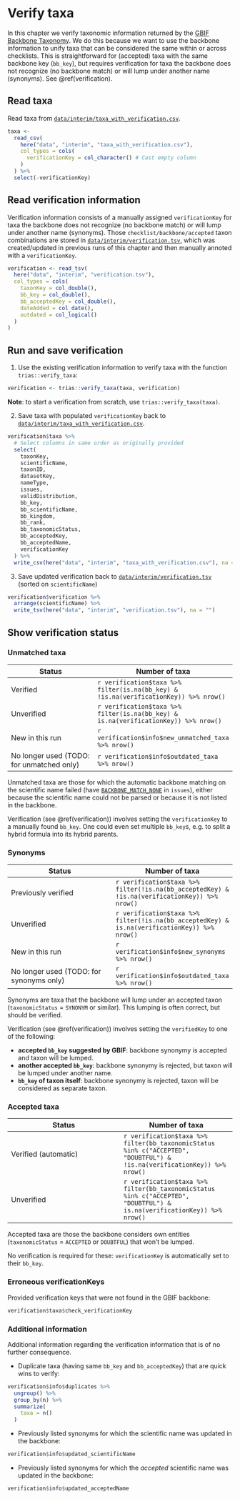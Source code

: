 # Verify taxa

In this chapter we verify taxonomic information returned by the [GBIF Backbone Taxonomy](https://doi.org/10.15468/39omei). We do this because we want to use the backbone information to unify taxa that can be considered the same within or across checklists. This is straightforward for (accepted) taxa with the same backbone key (`bb_key`), but requires verification for taxa the backbone does not recognize (no backbone match) or will lump under another name (synonyms). See \@ref(verification).

## Read taxa

Read taxa from [`data/interim/taxa_with_verification.csv`](https://github.com/trias-project/unified-checklist/blob/master/data/interim/taxa_with_verification.csv).

```r
taxa <-
  read_csv(
    here("data", "interim", "taxa_with_verification.csv"),
    col_types = cols(
      verificationKey = col_character() # Cast empty column
    )
  ) %>%
  select(-verificationKey)
```

## Read verification information {#verification}

Verification information consists of a manually assigned `verificationKey` for taxa the backbone does not recognize (no backbone match) or will lump under another name (synonyms). Those `checklist/backbone/accepted` taxon combinations are stored in [`data/interim/verification.tsv`](https://github.com/trias-project/unified-checklist/blob/master/data/interim/verification.tsv), which was created/updated in previous runs of this chapter and then manually annoted with a `verificationKey`.

```r
verification <- read_tsv(
  here("data", "interim", "verification.tsv"),
  col_types = cols(
    taxonKey = col_double(),
    bb_key = col_double(),
    bb_acceptedKey = col_double(),
    dateAdded = col_date(),
    outdated = col_logical()
  )
)
```

## Run and save verification

1. Use the existing verification information to verify taxa with the function `trias::verify_taxa`:

```r
verification <- trias::verify_taxa(taxa, verification)
```

  **Note**: to start a verification from scratch, use `trias::verify_taxa(taxa)`.

2. Save taxa with populated `verificationKey` back to [`data/interim/taxa_with_verification.csv`](https://github.com/trias-project/unified-checklist/blob/master/data/interim/taxa_with_verification.csv).

```r
verification$taxa %>%
  # Select columns in same order as originally provided
  select(
    taxonKey,
    scientificName,
    taxonID,
    datasetKey,
    nameType,
    issues,
    validDistribution,
    bb_key,
    bb_scientificName,
    bb_kingdom,
    bb_rank,
    bb_taxonomicStatus,
    bb_acceptedKey,
    bb_acceptedName,
    verificationKey
  ) %>%
  write_csv(here("data", "interim", "taxa_with_verification.csv"), na = "")
```

3. Save updated verification back to [`data/interim/verification.tsv`](https://github.com/trias-project/unified-checklist/blob/master/data/interim/verification.tsv) (sorted on `scientificName`)

```r
verification$verification %>%
  arrange(scientificName) %>%
  write_tsv(here("data", "interim", "verification.tsv"), na = "")
```

## Show verification status

### Unmatched taxa

Status | Number of taxa
--- | ---
Verified | `r verification$taxa %>% filter(is.na(bb_key) & !is.na(verificationKey)) %>% nrow()`
Unverified | `r verification$taxa %>% filter(is.na(bb_key) & is.na(verificationKey)) %>% nrow()`
New in this run | `r verification$info$new_unmatched_taxa %>% nrow()`
No longer used (TODO: for unmatched only) | `r verification$info$outdated_taxa %>% nrow()`

Unmatched taxa are those for which the automatic backbone matching on the scientific name failed (have [`BACKBONE_MATCH_NONE`](http://gbif.github.io/parsers/apidocs/org/gbif/api/vocabulary/NameUsageIssue.html) in `issues`), either because the scientific name could not be parsed or because it is not listed in the backbone.

Verification (see \@ref(verification)) involves setting the `verificationKey` to a manually found `bb_key`. One could even set multiple `bb_key`s, e.g. to split a hybrid formula into its hybrid parents.

### Synonyms

Status | Number of taxa
--- | ---
Previously verified | `r verification$taxa %>% filter(!is.na(bb_acceptedKey) & !is.na(verificationKey)) %>% nrow()`
Unverified | `r verification$taxa %>% filter(!is.na(bb_acceptedKey) & is.na(verificationKey)) %>% nrow()`
New in this run | `r verification$info$new_synonyms %>% nrow()`
No longer used (TODO: for synonyms only) | `r verification$info$outdated_taxa %>% nrow()`

Synonyms are taxa that the backbone will lump under an accepted taxon (`taxonomicStatus` = `SYNONYM` or similar). This lumping is often correct, but should be verified.

Verification (see \@ref(verification)) involves setting the `verifiedKey` to one of the following:

* **accepted `bb_key` suggested by GBIF**: backbone synonymy is accepted and taxon will be lumped.
* **another accepted `bb_key`**: backbone synonymy is rejected, but taxon will be lumped under another name.
* **`bb_key` of taxon itself**: backbone synonymy is rejected, taxon will be considered as separate taxon.

### Accepted taxa

Status | Number of taxa
--- | ---
Verified (automatic) | `r verification$taxa %>% filter(bb_taxonomicStatus %in% c("ACCEPTED", "DOUBTFUL") & !is.na(verificationKey)) %>% nrow()`
Unverified |`r verification$taxa %>% filter(bb_taxonomicStatus %in% c("ACCEPTED", "DOUBTFUL") & is.na(verificationKey)) %>% nrow()`

Accepted taxa are those the backbone considers own entities (`taxonomicStatus` = `ACCEPTED` or `DOUBTFUL`) that won't be lumped.

No verification is required for these: `verificationKey` is automatically set to their `bb_key`.

### Erroneous verificationKeys

Provided verification keys that were not found in the GBIF backbone:

```r
verification$taxa$check_verificationKey
```

### Additional information

Additional information regarding the verification information that is of no further consequence.

* Duplicate taxa (having same `bb_key` and `bb_acceptedKey`) that are quick wins to verify:

```r
verification$info$duplicates %>%
  ungroup() %>%
  group_by(n) %>%
  summarize(
    taxa = n()
  )
```

* Previously listed synonyms for which the scientific name was updated in the backbone:

```r
verification$info$updated_scientificName
```

* Previously listed synonyms for which the _accepted_ scientific name was updated in the backbone:

```r
verification$info$updated_acceptedName
```
